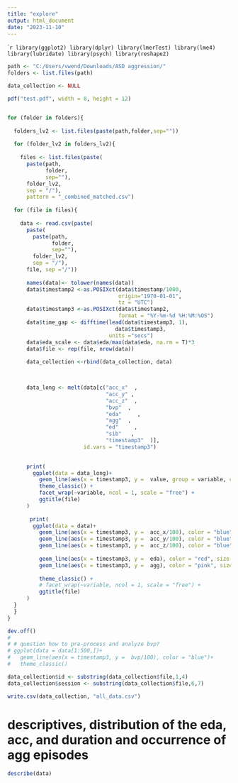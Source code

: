 ```yaml
---
title: "explore"
output: html_document
date: "2023-11-10"
---
```



````r

library(ggplot2)
library(dplyr)
library(lmerTest)
library(lme4)
library(lubridate)
library(psych)
library(reshape2)
```



```r

path <- "C:/Users/vwend/Downloads/ASD aggression/" 
folders <- list.files(path)

data_collection <- NULL

pdf("test.pdf", width = 8, height = 12)


for (folder in folders){
  
  folders_lv2 <- list.files(paste(path,folder,sep=""))
  
  for (folder_lv2 in folders_lv2){
      
    files <- list.files(paste(
      paste(path,
            folder,
            sep=""), 
      folder_lv2, 
      sep = "/"), 
      pattern = "_combined_matched.csv")
  
  for (file in files){
    
    data <- read.csv(paste(
      paste(
        paste(path,
              folder,
              sep=""), 
        folder_lv2, 
        sep = "/"), 
      file, sep ="/"))
        
      names(data)<- tolower(names(data))
      data$timestamp2 <-as.POSIXct(data$timestamp/1000, 
                                   origin="1970-01-01",
                                   tz = "UTC")
      data$timestamp3 <-as.POSIXct(data$timestamp2,
                                   format = "%Y-%m-%d %H:%M:%OS")
      data$time_gap <- difftime(lead(data$timestamp3, 1), 
                                  data$timestamp3, 
                                units ="secs")
      data$eda_scale <- data$eda/max(data$eda, na.rm = T)*3
      data$file <- rep(file, nrow(data))
      
      data_collection <-rbind(data_collection, data)
      


      data_long <- melt(data[c("acc_x"  ,
                               "acc_y" ,
                               "acc_z"  ,
                               "bvp"  ,
                               "eda"     ,
                               "agg"  ,
                               "ed"     ,
                               "sib"   ,
                               "timestamp3"  )],
                        id.vars = "timestamp3")

      
      print(
        ggplot(data = data_long)+
          geom_line(aes(x = timestamp3, y =  value, group = variable, color = variable)) +
          theme_classic() +
          facet_wrap(~variable, ncol = 1, scale = "free") +
          ggtitle(file)
      )
      
       print(
        ggplot(data = data)+
          geom_line(aes(x = timestamp3, y =  acc_x/100), color = "blue", alpha = .1) +
          geom_line(aes(x = timestamp3, y =  acc_y/100), color = "blue", alpha = .1) +
          geom_line(aes(x = timestamp3, y =  acc_z/100), color = "blue", alpha = .1) +
          
          geom_line(aes(x = timestamp3, y =  eda), color = "red", size = 2) +
          geom_line(aes(x = timestamp3, y =  agg), color = "pink", size = 2) +
          
          theme_classic() +
          # facet_wrap(~variable, ncol = 1, scale = "free") +
          ggtitle(file)
      )
  }
  }
}

dev.off()
# 
# # question how to pre-process and analyze bvp?
# ggplot(data = data[1:500,])+
#   geom_line(aes(x = timestamp3, y =  bvp/100), color = "blue")+
#   theme_classic()
```


```r
data_collection$id <- substring(data_collection$file,1,4)
data_collection$session <- substring(data_collection$file,6,7)
```
```r
write.csv(data_collection, "all_data.csv")
```

# descriptives, distribution of the eda, acc, and duration and occurrence of agg episodes

```r
describe(data)

```